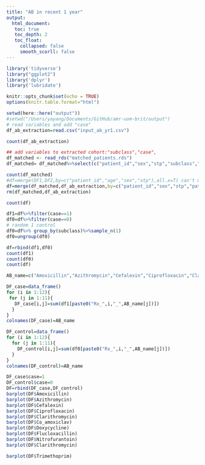 ```yaml
---
title: "AB in recent 1 year"
output: 
  html_document:
   toc: true
   toc_depth: 2
   toc_float:
     collapsed: false
     smooth_scorll: false
---
```


```r
library('tidyverse')
library("ggplot2")
library('dplyr')
library('lubridate')

knitr::opts_chunk$set(echo = TRUE)
options(knitr.table.format="html")
```


```r

setwd(here::here("output"))
#setwd("/Users/yayang/Documents/GitHub/amr-uom-brit/output")
# read variables and add "case"
df_ab_extraction=read.csv("input_ab_yr1.csv")

count(df_ab_extraction)

## add variables to extracted cohort:"subclass","case", 
df_matched <- read_rds("matched_patients.rds")
df_matched= df_matched%>%select(c("patient_id","sex","stp","subclass","case","patient_index_date"))

count(df_matched)
#df=merge(DF1,DF2,by=c("patient_id","age","sex","stp"),all.x=T) can't merge with dummy data
df=merge(df_matched,df_ab_extraction,by=c("patient_id","sex","stp","patient_index_date"),all=T)
rm(df_matched,df_ab_extraction)

count(df)
```

```r
df1=df%>%filter(case==1)
df0=df%>%filter(case==0)
# random 1 control
df0=df%>% group_by(subclass)%>%sample_n(1)
df0=ungroup(df0)

df=rbind(df1,df0)
count(df1)
count(df0)
count(df)
```


```r
AB_name=c("Amoxicillin","Azithromycin","Cefalexin","Ciprofloxacin","Clarithromycin","Co_amoxiclav","Doxycycline","Flucloxacillin","Nitrofurantoin","Phenoxymethylpenicillin","Trimethoprim")

DF_case=data_frame()
for (i in 1:12){
 for (j in 1:11){
   DF_case[i,j]=sum(df1[paste0("Rx_",i,"_",AB_name[j])])
  }
}
colnames(DF_case)=AB_name
```

```r

DF_control=data_frame()
for (i in 1:12){
  for (j in 1:11){
    DF_control[i,j]=sum(df0[paste0("Rx_",i,"_",AB_name[j])])
  }
}
colnames(DF_control)=AB_name
```

```r

DF_case$case=1
DF_control$case=0
DF=rbind(DF_case,DF_control)
barplot(DF$Amoxicillin)
barplot(DF$Azithromycin)
barplot(DF$Cefalexin)
barplot(DF$Ciprofloxacin)
barplot(DF$Clarithromycin)
barplot(DF$Co_amoxiclav)
barplot(DF$Doxycycline)
barplot(DF$Flucloxacillin)
barplot(DF$Nitrofurantoin)
barplot(DF$Clarithromycin)

barplot(DF$Trimethoprim)


```
